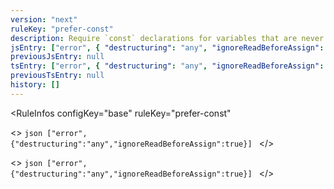 ```yaml
---
version: "next"
ruleKey: "prefer-const"
description: Require `const` declarations for variables that are never reassigned after declared
jsEntry: ["error", { "destructuring": "any", "ignoreReadBeforeAssign": true }]
previousJsEntry: null
tsEntry: ["error", { "destructuring": "any", "ignoreReadBeforeAssign": true }]
previousTsEntry: null
history: []
---
```


<RuleInfos 
  configKey="base" 
  ruleKey="prefer-const" 
>
  <>
    ```json
    ["error",{"destructuring":"any","ignoreReadBeforeAssign":true}]
    ```
  </>

  <>
    ```json
    ["error",{"destructuring":"any","ignoreReadBeforeAssign":true}]
    ```
  </>
</RuleInfos>
